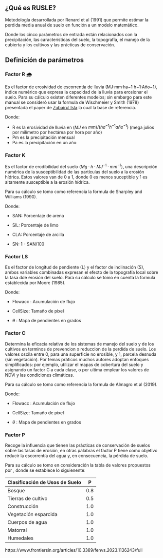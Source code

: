 ## ¿Qué es RUSLE?

Metodología desarrollada por Renard et al (1991) que permite estimar la perdida media anual de suelo en función a un modelo matemático.

\begin{equation}
    A = R \cdot K \cdot LS \cdot C \cdot P 
\end{equation}

Donde los cinco parámetros de entrada están relacionados con la precipitación, las características del suelo, la topografía, el manejo de la cubierta y los cultivos y las prácticas de conservación.

## Definición de parámetros

### Factor R 🌧️

Es el factor de erosividad de escorrentía de lluvia (MJ·mm·ha−1·h−1·Año−1), índice numérico que expresa la capacidad de la lluvia para erosionar el suelo.
Para su cálculo existen diferentes modelos; sin embargo para este manual se consideró usar la formula de Wischmeier y Smith (1978) presentada el paper de [Zubairul Isla]() la cual la base de referencia.  

\begin{equation}
    R = 1.73 \times 10^{(1.5\times\log(Pm^2/Pa)-0.08188)}   
\end{equation}

Donde:

- R es la erosividad de lluvia en $(MJ$ en $mm)/(ha^{-1} h^{-1} año^{-1})$ (mega julios por milímetro por hectárea por hora por año)
- Pm es la precipitación mensual 
- Pa es la precipitación en un año

### Factor K
Es el factor de erodibilidad del suelo $(Mg·h·MJ^{−1}·mm^{−1})$, una descripción numérica de la susceptibilidad de las partículas del suelo a la erosión hídrica. Estos valores van de 0 a 1, donde 0 es menos suceptible y 1 es altamente susceptible a la erosión hídrica.

Para su cálculo se tomo como referencia la formula de Sharpley and Williams (1990).

\begin{equation}
    K = [0.2 + 0.3 \times exp(-0.0256 \times SAN \times (1 - \frac{SIL}{100}))]\times[1-\frac{0.25\times CLA}{CLA + exp(3.72 - 2.95\times CLA)}]  
\end{equation}

Donde: 

- SAN: Porcentaje de arena
 
- SIL: Porcentaje de limo
 
- CLA: Porcentaje de arcilla

- SN: 1 - SAN/100


### Factor LS

Es el factor de longitud de pendiente (L) y el factor de inclinación (S), ambos variables combinadas expresan el efecto de la topografía local sobre la tasa dde erosión del suelo.
Para su cálculo se tomo en cuenta la formula establecida por Moore (1985).

\begin{equation}
    LS = (0.4 + 1) \times (Flowacc\times CellSize /22.13)^{0.4} \times (\sin(\theta)/0.0896)^{1.3} 
\end{equation}

Donde:

- Flowacc : Acumulación de flujo

- CellSize: Tamaño de pixel

- $\theta$ : Mapa de pendientes en grados 


### Factor C

Determina la eficacia relativa de los sistemas de manejo del suelo y de los cultivos en terminos de prevencion o reduccion de la perdida de suelo. 
Los valores oscila entre 0, para una superficie no erosible, y 1, parcela desnuda (sin vegetación). Por temas práticos muchos autores adoptan enfoques simplificados: por ejemplo, utilizar el mapas de cobertura del suelo y asignando un factor C a cada clase, o por ultima emplear los valores de NDVI y las condiciones climáticas.

Para su cálculo se tomo como referencia la formula de Almagro et al (2019).

\begin{equation}
    C = 0.1 \times(\frac{-NDVI + 1}{2})
\end{equation}

Donde:

- Flowacc : Acumulación de flujo

- CellSize: Tamaño de pixel

- $\theta$ : Mapa de pendientes en grados 


### Factor P

Recoge la influencia que tienen las prácticas de conservación de suelos sobre las tasas de erosión, en otras palabras el factor P tiene como objetivo reducir la escorrentía del agua y, en consecuencia, la pérdida de suelo.

Para su cálculo se tomo en consideración la tabla de valores propuestos por , donde se establece lo siguienente:


| Clasificación de Usos de Suelo | P |
|--------------------------------|---|
| Bosque | 0.8|
| Tierras de cultivo | 0.5 |
| Construcción | 1.0|
| Vegetación esparcida | 1.0|
| Cuerpos de agua | 1.0|
| Matorral | 1.0 |
| Humedales | 1.0




https://www.frontiersin.org/articles/10.3389/fenvs.2023.1136243/full